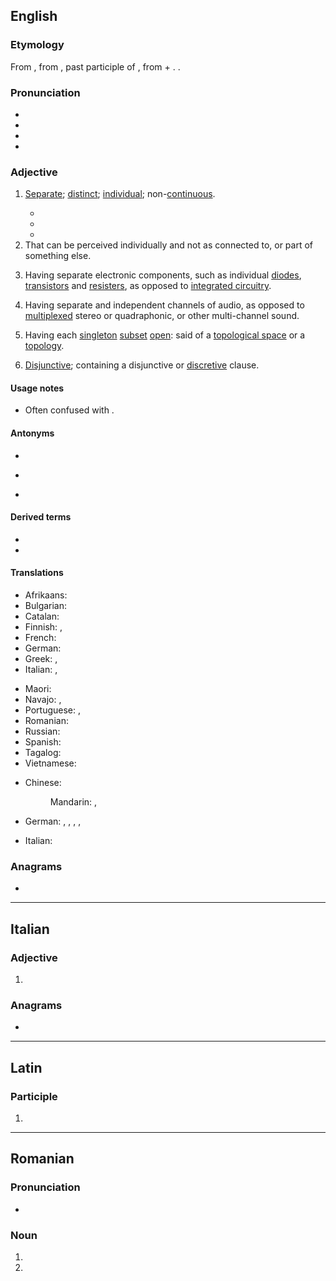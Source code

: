 {{also|discrète}}
==English==
{{slim-wikipedia|dab=Discrete}}

===Etymology===
{{PIE root|en|krey}}
From {{der|en|fro|discret}}, from {{der|en|la|discrētus}}, past participle of {{m|la|discernō||divide}}, from {{m|la|dis-}} + {{m|la|cernō||sift}}. {{doublet|en|discreet}}.

===Pronunciation===
* {{IPA|en|/dɪsˈkɹiːt/}}
* {{audio|en|en-us-discrete.ogg|Audio (US)}}
* {{homophones|en|discreet}}
* {{rhymes|en|iːt}}

===Adjective===
{{en-adj}}

# [[separate|Separate]]; [[distinct]]; [[individual]]; non-[[continuous]].
#: {{ux|en|a government with three '''discrete''' divisions}}
#* {{quote-book|en|year=a. 1856|author={{w|Ralph Walso Emerson}}|chapter=Ode, Inscribed to W. H. Channing|title=Poems|edition=5th|location=Boston|publisher=Pillips, Sampson & Co.|year_published=1856|page=120|pageurl=https://books.google.com/books?id=Hhi5F6X1MwcC&pg=PA120|passage=There are two laws '''discrete,''' / Not reconciled,— / Law for man, and law for thing; / The last builds town and fleet, / But it runs wild, / And doth the man unking.}}
#* {{quote-book|en|year=1875|author={{w|George Henry Lewes}}|chapter=The Problem Stated|title=Problems of Life and Mind|volume=II|location=London|publisher=Trübner & Co.|page=33|pageurl=https://books.google.com/books?id=ouPK_DUE-KYC&pg=PA33|passage=But analysis, penetrating beneath the fact of Sense in search of its ideal factors, declares that this mass of marble ''is'' something very different from what it ''appears'' : its seeming continuity is broken up into '''discrete''' molecules, separated from each other as the stars in the Milky Way are separated ; and its seeming homogeneity is resolved into heterogeneous substances, which are themselves in all probability composite.}}
#* {{quote-book|en|title=A Brief History of Everyone Who Ever Lived|author={{w|Adam Rutherford}}|year=2017|ISBN=9781615194049|publisher=The Experiment|passage=It's not that there aren't measurable, quantifiable differences between all these categories we impose upon things, it's just that for the most part they fit not into '''discrete''' units, but into a continuum.|page=254-255}}
# That can be perceived individually and not as connected to, or part of something else.
# {{lb|en|electrical engineering}} Having separate electronic components, such as individual [[diode]]s, [[transistor]]s and [[resister]]s, as opposed to [[integrated circuit]]ry.
# {{lb|en|audio engineering}} Having separate and independent channels of audio, as opposed to [[multiplexed]] stereo or quadraphonic, or other multi-channel sound.
# {{lb|en|topology}} Having each [[singleton]] [[subset]] [[open]]: said of a [[topological space]] or a [[topology]].
# [[disjunctive|Disjunctive]]; containing a disjunctive or [[discretive]] clause.
#: {{ux|en|"I resign my life, but not my honour" is a '''discrete''' proposition.}}

====Usage notes====
* Often confused with {{m|en|discreet}}.

====Antonyms====
* {{l|en|continuous}}
* {{sense|electrical engineering}} {{l|en|integrated}}
* {{sense|audio engineering}} {{l|en|multiplexed}}

====Derived terms====
* {{l|en|discrete variable}}
* {{l|en|discreteness}}

====Translations====
{{trans-top|Separate; distinct; individual}}
* Afrikaans: {{t|af|diskreet}}
* Bulgarian: {{t+|bg|отделен}}
* Catalan: {{t+|ca|discret}}
* Finnish: {{t+|fi|erillinen}}, {{t+|fi|diskreetti}}
* French: {{t+|fr|distinct}}
* German: {{t+|de|diskret}}
* Greek: {{t+|el|διακριτός}},{{t+|el|διάκριτος}}
* Italian: {{t+|it|distinto}}, {{t+|it|separato}}
{{trans-mid}}
* Maori: {{t|mi|motumotu}}
* Navajo: {{t|nv|ádaa nátʼíiníí}}, {{t|nv|doo yitʼíinii}}
* Portuguese: {{t+|pt|distinguido}} {{t+|pt|distinto}}, {{t+|pt|discreto}}
* Romanian: {{t+|ro|distinct}}
* Russian: {{t+|ru|отде́льный}}
* Spanish: {{t+|es|discreto}}
* Tagalog: {{t|tl|hiwalay}}
* Vietnamese: {{t+|vi|rời rạc}}
{{trans-bottom}}
{{trans-top|in mathematics and topology}}
* Chinese:
*: Mandarin: {{t+|cmn|離散}}, {{t+|cmn|离散|tr=lísàn}}
{{trans-mid}}
{{trans-bottom}}

{{checktrans-top}}
* German: {{t+check|de|diskret}}, {{t+check|de|eigenständig}}, {{t+check|de|einzeln}}, {{t-check|de|unstetig}}, {{t+check|de|separat}}
{{trans-mid}}
* Italian: {{t+check|it|discreto}}
{{trans-bottom}}

===Anagrams===
* {{anagrams|en|a=cdeeirst|desertic|discreet}}

----

==Italian==

===Adjective===
{{head|it|adjective form}}

# {{it-adj form of|discreto|f|pl}}

===Anagrams===
* {{anagrams|it|credesti}}

----

==Latin==

===Participle===
{{la-part-form|discrēte}}

# {{inflection of|la|discrētus||voc|m|s}}

----

==Romanian==

===Pronunciation===
* {{IPA|ro|[disˈkre.te]}}

===Noun===
{{head|ro|adjective form}}

# {{inflection of|ro|discret||indef|f|p|nom//acc}}
# {{inflection of|ro|discret||indef|n|p|nom//acc}}